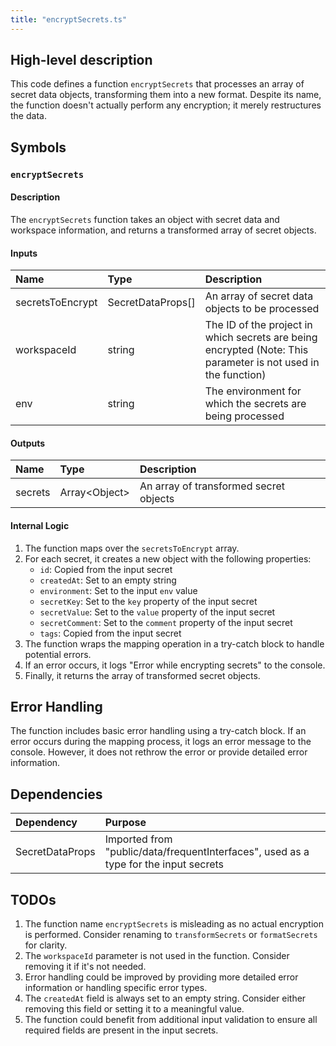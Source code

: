```yaml
---
title: "encryptSecrets.ts"
---
```


## High-level description
This code defines a function `encryptSecrets` that processes an array of secret data objects, transforming them into a new format. Despite its name, the function doesn't actually perform any encryption; it merely restructures the data.

## Symbols

### `encryptSecrets`
#### Description
The `encryptSecrets` function takes an object with secret data and workspace information, and returns a transformed array of secret objects.

#### Inputs
| Name | Type | Description |
|:-----|:-----|:------------|
| secretsToEncrypt | SecretDataProps[] | An array of secret data objects to be processed |
| workspaceId | string | The ID of the project in which secrets are being encrypted (Note: This parameter is not used in the function) |
| env | string | The environment for which the secrets are being processed |

#### Outputs
| Name | Type | Description |
|:-----|:-----|:------------|
| secrets | Array&lt;Object&gt; | An array of transformed secret objects |

#### Internal Logic
1. The function maps over the `secretsToEncrypt` array.
2. For each secret, it creates a new object with the following properties:
   - `id`: Copied from the input secret
   - `createdAt`: Set to an empty string
   - `environment`: Set to the input `env` value
   - `secretKey`: Set to the `key` property of the input secret
   - `secretValue`: Set to the `value` property of the input secret
   - `secretComment`: Set to the `comment` property of the input secret
   - `tags`: Copied from the input secret
3. The function wraps the mapping operation in a try-catch block to handle potential errors.
4. If an error occurs, it logs "Error while encrypting secrets" to the console.
5. Finally, it returns the array of transformed secret objects.

## Error Handling
The function includes basic error handling using a try-catch block. If an error occurs during the mapping process, it logs an error message to the console. However, it does not rethrow the error or provide detailed error information.

## Dependencies
| Dependency | Purpose |
|:-----------|:--------|
| SecretDataProps | Imported from "public/data/frequentInterfaces", used as a type for the input secrets |

## TODOs
1. The function name `encryptSecrets` is misleading as no actual encryption is performed. Consider renaming to `transformSecrets` or `formatSecrets` for clarity.
2. The `workspaceId` parameter is not used in the function. Consider removing it if it's not needed.
3. Error handling could be improved by providing more detailed error information or handling specific error types.
4. The `createdAt` field is always set to an empty string. Consider either removing this field or setting it to a meaningful value.
5. The function could benefit from additional input validation to ensure all required fields are present in the input secrets.